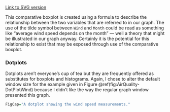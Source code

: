 ﻿[Link to SVG version](../SVGs/`r SVGName`.html)  

This comparative boxplot is created using a formula to describe the
relationship between the two variables that are referred to in our
graph. The use of the tilde symbol between `Wind` and `Month`  could be read as something like “average wind speed
depends on the month" — well a theory that might be illustrated in our
graph anyway. Certainly it is the potential for this relationship to
exist that may be exposed through use of the comparative boxplot.

### Dotplots

Dotplots aren’t everyone’s cup of tea but they are frequently offered as
substitutes for boxplots and histograms. Again, I chose to alter the
default window size for the example given in
Figure \@ref(fig:AirQuality-DotPlotWind) because I didn’t like the way the regular graph window presented this graph.


```r
FigCap="A dotplot showing the wind speed measurements."
```
